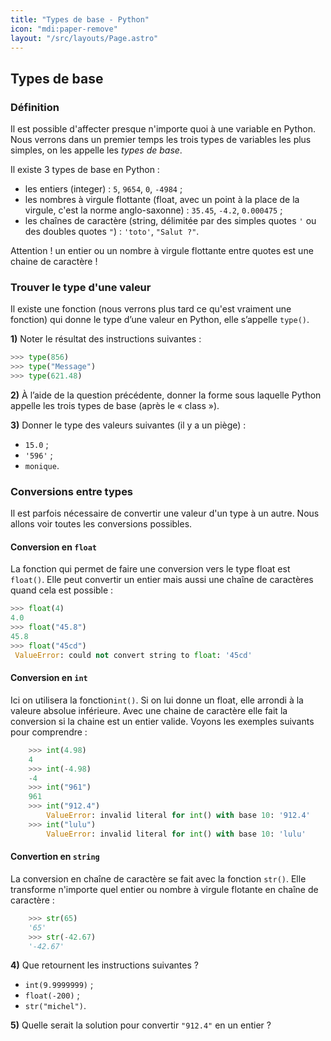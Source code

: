 ```yaml
---
title: "Types de base - Python"
icon: "mdi:paper-remove"
layout: "/src/layouts/Page.astro"
---
```


## Types de base

### Définition

Il est possible d'affecter presque n'importe quoi à une variable en Python.
Nous verrons dans un premier temps les trois types de variables les plus
simples, on les appelle les _types de base_.

Il existe 3 types de base en Python :
- les entiers (integer) : `5`, `9654`, `0`, `-4984` ;
- les nombres à virgule flottante (float, avec un point à la place de la virgule, c'est la norme anglo-saxonne) : `35.45`, `-4.2`, `0.000475` ;
- les chaînes de caractère (string, délimitée par des simples quotes `'` ou des doubles quotes `"`) : `'toto'`, `"Salut ?"`.

Attention ! un entier ou un nombre à virgule flottante entre quotes est une
chaine de caractère !

### Trouver le type d'une valeur

Il existe une fonction (nous verrons plus tard ce qu'est vraiment une
fonction) qui donne le type d’une valeur en Python, elle s’appelle `type()`.

**1)** Noter le résultat des instructions suivantes :

```py
>>> type(856)
>>> type("Message")
>>> type(621.48)
```

**2)** À l’aide de la question précédente, donner la forme sous laquelle
Python appelle les trois types de base (après le « class »).

**3)** Donner le type des valeurs suivantes (il y a un piège) :
- `15.0` ;
- `'596'` ;
- `monique`.

### Conversions entre types

Il est parfois nécessaire de convertir une valeur d'un type à un autre. Nous
allons voir toutes les conversions possibles.

#### Conversion en `float`

La fonction qui permet de faire une conversion vers le type float est
`float()`. Elle peut convertir un entier mais aussi une chaîne de caractères
quand cela est possible :

```py
>>> float(4)
4.0
>>> float("45.8")
45.8
>>> float("45cd")
 ValueError: could not convert string to float: '45cd'
```

#### Conversion en `int`

Ici on utilisera la fonction`int()`. Si on lui donne un float, elle arrondi à
la valeure absolue inférieure. Avec une chaine de caractère elle fait la
conversion si la chaine est un entier valide. Voyons les exemples suivants
pour comprendre :

```py
    >>> int(4.98)
    4
    >>> int(-4.98)
    -4
    >>> int("961")
    961
    >>> int("912.4")
    	ValueError: invalid literal for int() with base 10: '912.4'
    >>> int("lulu")
    	ValueError: invalid literal for int() with base 10: 'lulu'
```

#### Convertion en `string`

La conversion en chaîne de caractère se fait avec la fonction `str()`. Elle
transforme n'importe quel entier ou nombre à virgule flotante en chaîne de
caractère :

```py
    >>> str(65)
    '65'
    >>> str(-42.67)
    '-42.67'
```

**4)** Que retournent les instructions suivantes ?
- `int(9.9999999)` ;
- `float(-200)` ;
- `str("michel")`.

**5)** Quelle serait la solution pour convertir `"912.4"` en un entier ?

